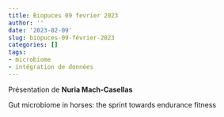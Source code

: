 ```yaml
---
title: Biopuces 09 fevrier 2023
author: ''
date: '2023-02-09'
slug: biopuces-09-février-2023
categories: []
tags: 
- microbiome
- intégration de données
---
```



Présentation de **Nuria Mach-Casellas**

Gut microbiome in horses: the sprint towards endurance fitness

<!-- Vous trouverez le diaporama à ce lien : [pdf](/diapos/nom_presentation.pdf). -->